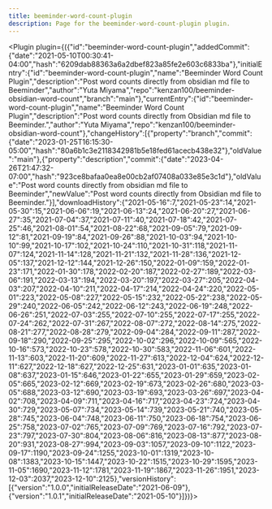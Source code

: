 ---
title: beeminder-word-count-plugin
description: Page for the beeminder-word-count-plugin plugin.
---


<Plugin plugin={({"id":"beeminder-word-count-plugin","addedCommit":{"date":"2021-05-10T00:30:41-04:00","hash":"6209dab88363a6a2dbef823a85fe2e603c6833ba"},"initialEntry":{"id":"beeminder-word-count-plugin","name":"Beeminder Word Count Plugin","description":"Post word counts directly from obsidian md file to Beeminder","author":"Yuta Miyama","repo":"kenzan100/beeminder-obsidian-word-count","branch":"main"},"currentEntry":{"id":"beeminder-word-count-plugin","name":"Beeminder Word Count Plugin","description":"Post word counts directly from Obsidian md file to Beeminder.","author":"Yuta Miyama","repo":"kenzan100/beeminder-obsidian-word-count"},"changeHistory":[{"property":"branch","commit":{"date":"2023-01-25T16:15:30-05:00","hash":"80a6b1c3e2118342981b5e18fed61acecb438e32"},"oldValue":"main"},{"property":"description","commit":{"date":"2023-04-26T21:47:32-07:00","hash":"923ce8bafaa0ea8e00cb2af07408a033e85e3c1d"},"oldValue":"Post word counts directly from obsidian md file to Beeminder","newValue":"Post word counts directly from Obsidian md file to Beeminder."}],"downloadHistory":{"2021-05-16":7,"2021-05-23":14,"2021-05-30":15,"2021-06-06":19,"2021-06-13":24,"2021-06-20":27,"2021-06-27":35,"2021-07-04":37,"2021-07-11":40,"2021-07-18":42,"2021-07-25":46,"2021-08-01":54,"2021-08-22":68,"2021-09-05":79,"2021-09-12":81,"2021-09-19":84,"2021-09-26":88,"2021-10-03":94,"2021-10-10":99,"2021-10-17":102,"2021-10-24":110,"2021-10-31":118,"2021-11-07":124,"2021-11-14":128,"2021-11-21":132,"2021-11-28":136,"2021-12-05":137,"2021-12-12":144,"2021-12-26":150,"2022-01-09":159,"2022-01-23":171,"2022-01-30":178,"2022-02-20":187,"2022-02-27":189,"2022-03-06":191,"2022-03-13":194,"2022-03-20":197,"2022-03-27":205,"2022-04-03":207,"2022-04-10":211,"2022-04-17":214,"2022-04-24":220,"2022-05-01":223,"2022-05-08":227,"2022-05-15":232,"2022-05-22":238,"2022-05-29":240,"2022-06-05":242,"2022-06-12":243,"2022-06-19":248,"2022-06-26":251,"2022-07-03":255,"2022-07-10":255,"2022-07-17":255,"2022-07-24":262,"2022-07-31":267,"2022-08-07":272,"2022-08-14":275,"2022-08-21":277,"2022-08-28":279,"2022-09-04":284,"2022-09-11":287,"2022-09-18":290,"2022-09-25":295,"2022-10-02":296,"2022-10-09":565,"2022-10-16":573,"2022-10-23":578,"2022-10-30":583,"2022-11-06":601,"2022-11-13":603,"2022-11-20":609,"2022-11-27":613,"2022-12-04":624,"2022-12-11":627,"2022-12-18":627,"2022-12-25":631,"2023-01-01":635,"2023-01-08":637,"2023-01-15":646,"2023-01-22":655,"2023-01-29":659,"2023-02-05":665,"2023-02-12":669,"2023-02-19":673,"2023-02-26":680,"2023-03-05":688,"2023-03-12":690,"2023-03-19":693,"2023-03-26":697,"2023-04-02":708,"2023-04-09":711,"2023-04-16":717,"2023-04-23":724,"2023-04-30":729,"2023-05-07":734,"2023-05-14":739,"2023-05-21":740,"2023-05-28":745,"2023-06-04":748,"2023-06-11":750,"2023-06-18":754,"2023-06-25":758,"2023-07-02":765,"2023-07-09":769,"2023-07-16":792,"2023-07-23":797,"2023-07-30":804,"2023-08-06":816,"2023-08-13":877,"2023-08-20":931,"2023-08-27":994,"2023-09-03":1057,"2023-09-10":1122,"2023-09-17":1190,"2023-09-24":1255,"2023-10-01":1319,"2023-10-08":1383,"2023-10-15":1447,"2023-10-22":1515,"2023-10-29":1595,"2023-11-05":1690,"2023-11-12":1781,"2023-11-19":1867,"2023-11-26":1951,"2023-12-03":2037,"2023-12-10":2125},"versionHistory":[{"version":"1.0.0","initialReleaseDate":"2021-06-09"},{"version":"1.0.1","initialReleaseDate":"2021-05-10"}]})}></Plugin>